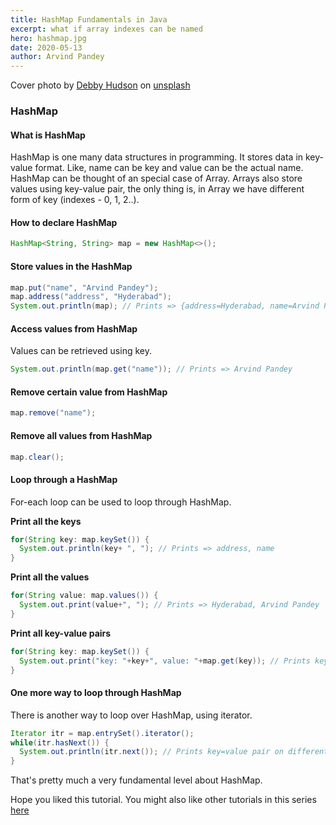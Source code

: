 ```yaml
---
title: HashMap Fundamentals in Java
excerpt: what if array indexes can be named
hero: hashmap.jpg
date: 2020-05-13
author: Arvind Pandey
---
```

Cover photo by <a href="https://unsplash.com/@hudsoncrafted" target="_blank">Debby Hudson</a>   on  <a href="https://unsplash.com/" target="blank">unsplash</a>

### HashMap

#### What is HashMap

HashMap is one many data structures in programming. It stores data in key-value format.
Like, name can be key and value can be the actual name.
HashMap can be thought of an special case of Array.
Arrays also store values using key-value pair, the only thing is, in Array we have different form of key (indexes - 0, 1, 2..).

#### How to declare HashMap

```java
HashMap<String, String> map = new HashMap<>();
```

#### Store values in the HashMap

```java
map.put("name", "Arvind Pandey");
map.address("address", "Hyderabad");
System.out.println(map); // Prints => {address=Hyderabad, name=Arvind Pandey}
```

#### Access values from HashMap

Values can be retrieved using key.

```java
System.out.println(map.get("name")); // Prints => Arvind Pandey
```

#### Remove certain value from HashMap

```java
map.remove("name");
```

#### Remove all values from HashMap

```java
map.clear();
```
#### Loop through a HashMap

For-each loop can be used to loop through HashMap.

**Print all the keys**

```java
for(String key: map.keySet()) {
  System.out.println(key+ ", "); // Prints => address, name
}
```

**Print all the values**

```java
for(String value: map.values()) {
  System.out.print(value+", "); // Prints => Hyderabad, Arvind Pandey
}
```

**Print all key-value pairs**

```java
for(String key: map.keySet()) {
  System.out.print("key: "+key+", value: "+map.get(key)); // Prints key:value pair on different line
}
```

#### One more way to loop through HashMap

There is another way to loop over HashMap, using iterator.

```java
Iterator itr = map.entrySet().iterator();
while(itr.hasNext()) {
  System.out.println(itr.next()); // Prints key=value pair on different line
}
```

That's pretty much a very fundamental level about HashMap.

Hope you liked this tutorial.
You might also like other tutorials in this series <a href="/data-structure-fundamentals-in-java">here</a>
